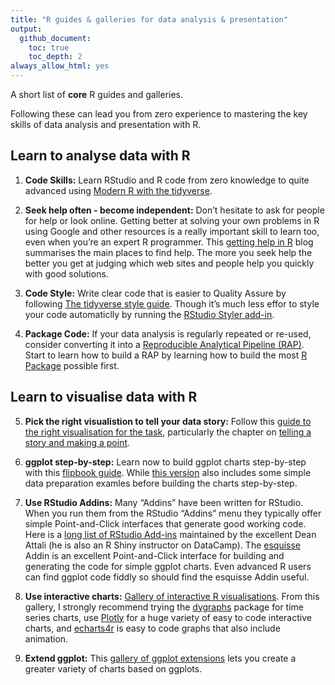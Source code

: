 ```yaml
---
title: "R guides & galleries for data analysis & presentation"
output:
  github_document:
    toc: true
    toc_depth: 2
always_allow_html: yes
---
```


A short list of __core__ R guides and galleries. 

Following these can lead you from zero experience to mastering the key skills of data analysis and presentation with R.

## Learn to analyse data with R


1. __Code Skills:__ Learn RStudio and R code from zero knowledge to quite advanced using [Modern R with the tidyverse](https://b-rodrigues.github.io/modern_R/). 

2. __Seek help often - become independent:__ Don't hesitate to ask for people for help or look online. Getting better at solving your own problems in R using Google and other resources is a really important skill to learn too, even when you're an expert R programmer. This [getting help in R](https://blog.rsquaredacademy.com/getting-help-in-r-updated/) blog summarises the main places to find help. The more you seek help the better you get at judging which web sites and people help you quickly with good solutions.

3. __Code Style:__ Write clear code that is easier to Quality Assure by following [The tidyverse style guide](https://style.tidyverse.org). Though it's much less effor to style your code automaticlly by running the [RStudio Styler add-in](http://styler.r-lib.org).

4. __Package Code:__ If your data analysis is regularly repeated or re-used, consider converting  it into a [Reproducible Analytical Pipeline (RAP)](https://ukgovdatascience.github.io/rap_companion/). Start to learn how to build a RAP by learning how to build the most [R Package](https://r-pkgs.org/index.html) possible first.

## Learn to visualise data with R

5. __Pick the right visualistion to tell your data story:__ Follow this [guide to the right visualisation for the task](https://serialmentor.com/dataviz/), particularly the chapter on [telling a story and making a point](https://serialmentor.com/dataviz/telling-a-story.html).

6. __ggplot step-by-step:__ Learn now to build ggplot charts step-by-step with this [flipbook guide](https://evamaerey.github.io/ggplot_flipbook/ggplot_flipbook_xaringan.html#1). While [this version](https://evamaerey.github.io/tidyverse_in_action/tidyverse_in_action.html#1) also includes some simple data preparation examles before building the charts step-by-step.

7. __Use RStudio Addins:__ Many "Addins" have been written for RStudio. When you run them from the RStudio "Addins" menu they typically offer simple Point-and-Click interfaces that generate good working code. Here is a [long list of RStudio Add-ins](https://github.com/daattali/addinslist) maintained by the excellent Dean Attali (he is also an R Shiny instructor on DataCamp). The [esquisse](https://github.com/dreamRs/esquisse) Addin is an excellent Point-and-Click interface for building and generating the code for simple ggplot charts. Even advanced R users can find ggplot code fiddly so should find the esquisse Addin useful. 

8. __Use interactive charts:__ [Gallery of interactive R visualisations](http://gallery.htmlwidgets.org/). From this gallery, I strongly recommend trying the [dygraphs](http://rstudio.github.io/dygraphs/) package for time series charts, use [Plotly](https://plot.ly/r/) for a huge variety of easy to code interactive charts, and [echarts4r](https://echarts4r.john-coene.com) is easy to code graphs that also include animation.

9. __Extend ggplot:__ This [gallery of ggplot extensions](https://www.ggplot2-exts.org/gallery/) lets you create a greater variety of charts based on ggplots.